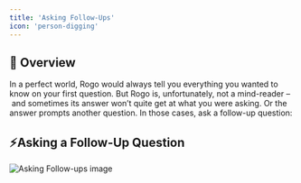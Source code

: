 ```yaml
---
title: 'Asking Follow-Ups'
icon: 'person-digging'
---
```


## 🤖 Overview
In a perfect world, Rogo would always tell you everything you wanted to know on your first question. But Rogo is, unfortunately, not a mind-reader – and sometimes its answer won’t quite get at what you were asking. Or the answer prompts another question. In those cases, ask a follow-up question:

## ⚡Asking a Follow-Up Question
<img
	className="block dark:hidden"
	src="/images/asking-follow-ups.png"
	alt="Asking Follow-ups image"
/>